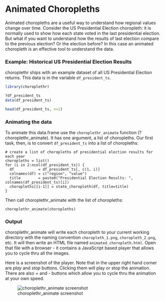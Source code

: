 <!--
  %\VignetteEngine{knitr}
%\VignetteIndexEntry{h) Animated Choropleths}
-->
  
Animated Choropleths
========================================================
  
  Animated choropleths are a useful way to understand how regional values change over time.  Consider the US Presidential Election choropleth: it is normally used to show how each state voted in the last presidential election.  But what if you want to understand how the results of last election compare to the previous election? Or the election before?  In this case an animated choropleth is an effective tool to understand the data.

### Example: Historical US Presidential Election Results
choroplethr ships with an example dataset of all US Presidential Election returns. This data is in the variable `df_president_ts`.

```r
library(choroplethr)

?df_president_ts
data(df_president_ts)

head(df_president_ts, n=1)
```

### Animating the data

To animate this data.frame use the `choroplethr_animate` function (?choroplethr_animate).  It has one argument, a list of choropleths.  Our first task, then, is to convert `df_president_ts` into a list of choropleths:
  
```
# create a list of choropleths of presidential election results for each year
choropleths = list()
for (i in 2:ncol(df_president_ts)) {
  df           = df_president_ts[, c(1, i)]
  colnames(df) = c("region", "value")
  title        = paste0("Presidential Election Results: ", colnames(df_president_ts)[i])
  choropleths[[i-1]] = state_choropleth(df, title=title)
}
```

Then call choroplethr_animate with the list of choropleths:
  
```
choroplethr_animate(choropleths)
```

### Output

choroplethr_animate will write each choropleth to your current working directory with the naming convention `choropleth_1.png`, `choropleth_2.png`, etc.  It will then write an HTML file named `animated_choropleth.html`.  Open that file with a browser - it contains a JavaScript based player that allows you to cycle thru all the images. 

Here is a screenshot of the player.  Note that in the upper right hand corner are _play_ and _stop_ buttons.  Clicking them will play or stop the animation.  There are also _+_ and _-_ buttons which allow you to cycle thru the animation at your own speed.

![choroplethr_animate screenshot](https://raw.githubusercontent.com/trulia/choroplethr/10e5e8447c24ef4ca8494eaa35ece8585e091993/wiki-images/animation-screenshot.png)